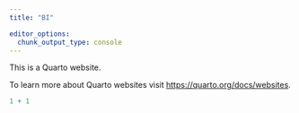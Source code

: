 ```yaml
---
title: "BI"

editor_options: 
  chunk_output_type: console
---
```




This is a Quarto website.

To learn more about Quarto websites visit <https://quarto.org/docs/websites>.

```r
1 + 1
```
